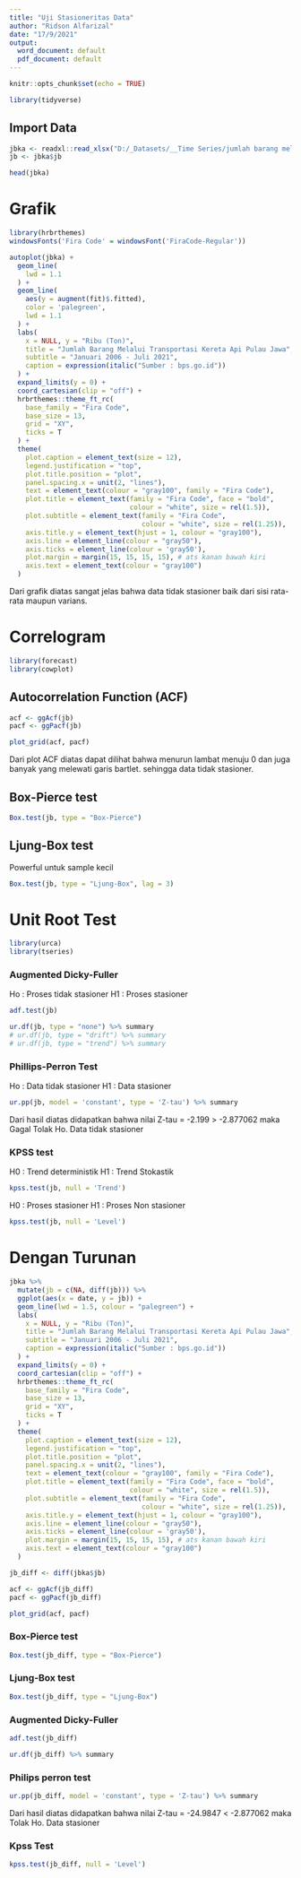 ```yaml
---
title: "Uji Stasioneritas Data"
author: "Ridson Alfarizal"
date: "17/9/2021"
output:
  word_document: default
  pdf_document: default
---
```


```r
knitr::opts_chunk$set(echo = TRUE)
```

```r
library(tidyverse)
```

## Import Data

```r
jbka <- readxl::read_xlsx("D:/_Datasets/__Time Series/jumlah barang melalui KA jawa.xlsx")
jb <- jbka$jb

head(jbka)
```

# Grafik

```r
library(hrbrthemes)
windowsFonts('Fira Code' = windowsFont('FiraCode-Regular'))

autoplot(jbka) +
  geom_line(
    lwd = 1.1
  ) +
  geom_line(
    aes(y = augment(fit)$.fitted),
    color = 'palegreen', 
    lwd = 1.1
  ) +
  labs(
    x = NULL, y = "Ribu (Ton)",
    title = "Jumlah Barang Melalui Transportasi Kereta Api Pulau Jawa",
    subtitle = "Januari 2006 - Juli 2021",
    caption = expression(italic("Sumber : bps.go.id"))
  ) +
  expand_limits(y = 0) +
  coord_cartesian(clip = "off") +
  hrbrthemes::theme_ft_rc(
    base_family = "Fira Code",
    base_size = 13,
    grid = "XY",
    ticks = T
  ) +
  theme(
    plot.caption = element_text(size = 12),
    legend.justification = "top",
    plot.title.position = "plot",
    panel.spacing.x = unit(2, "lines"),
    text = element_text(colour = "gray100", family = "Fira Code"),
    plot.title = element_text(family = "Fira Code", face = "bold",
                              colour = "white", size = rel(1.5)),
    plot.subtitle = element_text(family = "Fira Code",
                                 colour = "white", size = rel(1.25)),
    axis.title.y = element_text(hjust = 1, colour = "gray100"),
    axis.line = element_line(colour = "gray50"),
    axis.ticks = element_line(colour = 'gray50'),
    plot.margin = margin(15, 15, 15, 15), # ats kanan bawah kiri
    axis.text = element_text(colour = "gray100")
  ) 
```

Dari grafik diatas sangat jelas bahwa data tidak stasioner baik dari sisi rata-rata maupun varians.

# Correlogram
```r
library(forecast)
library(cowplot)
```

## Autocorrelation Function (ACF)
```r
acf <- ggAcf(jb)
pacf <- ggPacf(jb)

plot_grid(acf, pacf)
```
Dari plot ACF diatas dapat dilihat bahwa menurun lambat menuju 0 dan juga banyak yang melewati garis bartlet. sehingga data tidak stasioner.


## Box-Pierce test

```r
Box.test(jb, type = "Box-Pierce")
```

## Ljung-Box test

Powerful untuk sample kecil
```r
Box.test(jb, type = "Ljung-Box", lag = 3)
```



# Unit Root Test

```r
library(urca)
library(tseries)
```

### Augmented Dicky-Fuller

Ho : Proses tidak stasioner
H1 : Proses stasioner

```r
adf.test(jb)
```
```r
ur.df(jb, type = "none") %>% summary
# ur.df(jb, type = "drift") %>% summary
# ur.df(jb, type = "trend") %>% summary
```


### Phillips-Perron Test

Ho : Data tidak stasioner
H1 : Data stasioner

```r
ur.pp(jb, model = 'constant', type = 'Z-tau') %>% summary
```
Dari hasil diatas didapatkan bahwa nilai Z-tau = -2.199 > -2.877062 maka Gagal Tolak Ho. Data tidak stasioner

### KPSS test

H0 : Trend deterministik
H1 : Trend Stokastik

```r
kpss.test(jb, null = 'Trend')
```
H0 : Proses stasioner
H1 : Proses Non stasioner

```r
kpss.test(jb, null = 'Level')
```

# Dengan Turunan

```r
jbka %>% 
  mutate(jb = c(NA, diff(jb))) %>% 
  ggplot(aes(x = date, y = jb)) +
  geom_line(lwd = 1.5, colour = "palegreen") +
  labs(
    x = NULL, y = "Ribu (Ton)",
    title = "Jumlah Barang Melalui Transportasi Kereta Api Pulau Jawa",
    subtitle = "Januari 2006 - Juli 2021",
    caption = expression(italic("Sumber : bps.go.id"))
  ) +
  expand_limits(y = 0) +
  coord_cartesian(clip = "off") +
  hrbrthemes::theme_ft_rc(
    base_family = "Fira Code",
    base_size = 13,
    grid = "XY",
    ticks = T
  ) +
  theme(
    plot.caption = element_text(size = 12),
    legend.justification = "top",
    plot.title.position = "plot",
    panel.spacing.x = unit(2, "lines"),
    text = element_text(colour = "gray100", family = "Fira Code"),
    plot.title = element_text(family = "Fira Code", face = "bold",
                              colour = "white", size = rel(1.5)),
    plot.subtitle = element_text(family = "Fira Code",
                                 colour = "white", size = rel(1.25)),
    axis.title.y = element_text(hjust = 1, colour = "gray100"),
    axis.line = element_line(colour = "gray50"),
    axis.ticks = element_line(colour = 'gray50'),
    plot.margin = margin(15, 15, 15, 15), # ats kanan bawah kiri
    axis.text = element_text(colour = "gray100")
  ) 
```
```r
jb_diff <- diff(jbka$jb)

acf <- ggAcf(jb_diff) 
pacf <- ggPacf(jb_diff) 

plot_grid(acf, pacf)
```

### Box-Pierce test

```r
Box.test(jb_diff, type = "Box-Pierce")
```

### Ljung-Box test
```r
Box.test(jb_diff, type = "Ljung-Box")
```

### Augmented Dicky-Fuller

```r
adf.test(jb_diff)
```
```r
ur.df(jb_diff) %>% summary
```

### Philips perron test
```r
ur.pp(jb_diff, model = 'constant', type = 'Z-tau') %>% summary
```
Dari hasil diatas didapatkan bahwa nilai Z-tau = -24.9847  < -2.877062 maka Tolak Ho. Data stasioner

### Kpss Test
```r
kpss.test(jb_diff, null = 'Level')
```

